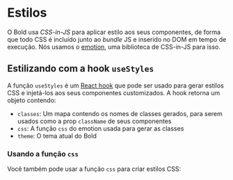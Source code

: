 
# Estilos

O Bold usa _CSS-in-JS_ para aplicar estilo aos seus componentes, de forma que todo CSS é incluído junto ao _bundle_ JS e inserido no DOM em tempo de execução. Nós usamos o [emotion](https://emotion.sh), uma biblioteca de CSS-in-JS para isso.

## Estilizando com a hook `useStyles`

A função `useStyles` é um [React hook](https://reactjs.org/docs/hooks-intro.html) que pode ser usado para gerar estilos CSS e injetá-los aos seus componentes customizados. A hook retorna um objeto contendo:

- `classes`: Um mapa contendo os nomes de classes gerados, para serem usados como a prop `className` de seus componentes
- `css`: A função `css` do emotion usada para gerar as classes
- `theme`: O tema atual do Bold

<Demo src='pages/usage/styles/UseStyles' />

### Usando a função `css`

Você também pode usar a função `css` para criar estilos CSS:

<Demo src='pages/usage/styles/Css' />
